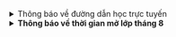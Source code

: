<details>
<summary>Thông báo về đường dẫn học trực tuyến</summary>
<div>

**_Việc học trực tuyến sẽ được thực hiện qua hạ tầng online. Đường dẫn sẽ được cung cấp trong thời gian sắp tới. Trong thời
gian chờ đợi, người học có thể theo dõi các video bài giảng qua YouTube ở hai đường dẫn phía dưới. _**

**_Trân trọng cảm ơn._**

</div>
</details>

<details>
<summary><b>Thông báo về thời gian mở lớp tháng 8</b></summary>
<div>

Việc mở đăng ký lớp trong tháng 8 sẽ được tiến hành sớm nhất từ ngày **14/08/2023**. Lịch học của các lớp dự kiến như sau:

- Lớp học tiếng Anh luyện chứng chỉ **TOEIC (Nghe - Đọc)** (**_Học các ngày thứ 7, Chủ nhật hằng tuần từ 8h - 10h, hình thức
  trực tuyến giao tiếp qua hạ tầng online_**)
- Lớp học tiếng Anh luyện chứng chỉ **IELTS (4 kỹ năng)** (**_Học các ngày thứ 3, thứ 5 hằng tuần từ 19h - 20h30, hình thức
  trực tuyến qua YouTube kết hợp giao tiếp qua hạ tầng online_**)
- Lớp học tiếng Anh luyện Từ vựng và Ngữ pháp (**_Học các ngày thứ 2, thứ 4 hằng tuần từ 19h - 20h30, hình thức trực tuyến
  qua YouTube kết hợp giao tiếp qua hạ tầng online_**)

Các lớp sẽ được khai mạc vào đầu tháng 09. Thời gian cụ thể cũng như học phí sẽ được thông báo trên website này.

</div>
</details>
